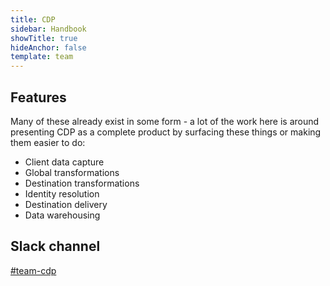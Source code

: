 ```yaml
---
title: CDP
sidebar: Handbook
showTitle: true
hideAnchor: false
template: team
---
```


## Features

Many of these already exist in some form - a lot of the work here is around presenting CDP as a complete product by surfacing these things or making them easier to do:

- Client data capture
- Global transformations
- Destination transformations
- Identity resolution
- Destination delivery
- Data warehousing

## Slack channel

[#team-cdp](https://posthog.slack.com/messages/team-cdp)
